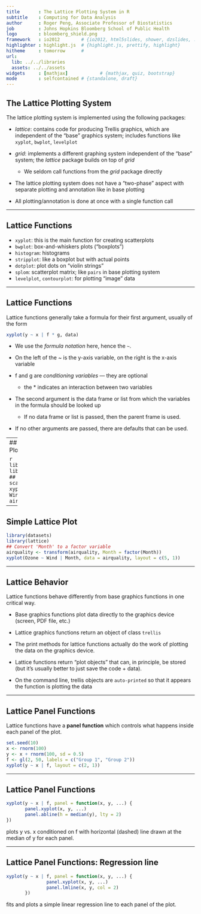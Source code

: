 ```yaml
---
title       : The Lattice Plotting System in R
subtitle    : Computing for Data Analysis
author      : Roger Peng, Associate Professor of Biostatistics
job         : Johns Hopkins Bloomberg School of Public Health
logo        : bloomberg_shield.png
framework   : io2012        # {io2012, html5slides, shower, dzslides, ...}
highlighter : highlight.js  # {highlight.js, prettify, highlight}
hitheme     : tomorrow      # 
url:
  lib: ../../libraries
  assets: ../../assets
widgets     : [mathjax]            # {mathjax, quiz, bootstrap}
mode        : selfcontained # {standalone, draft}
---
```


## The Lattice Plotting System

The lattice plotting system is implemented using the following packages:

- *lattice*: contains code for producing Trellis graphics, which are
   independent of the “base” graphics system; includes functions like
   `xyplot`, `bwplot`, `levelplot`

- *grid*: implements a different graphing system independent of the
   “base” system; the *lattice* package builds on top of *grid*
   - We seldom call functions from the *grid* package directly

- The lattice plotting system does not have a "two-phase" aspect with
  separate plotting and annotation like in base plotting

- All plotting/annotation is done at once with a single function call


---

## Lattice Functions

- `xyplot`: this is the main function for creating scatterplots 
- `bwplot`: box-and-whiskers plots (“boxplots”)
- `histogram`: histograms
- `stripplot`: like a boxplot but with actual points 
- `dotplot`: plot dots on "violin strings"
- `splom`: scatterplot matrix; like `pairs` in base plotting system 
- `levelplot`, `contourplot`: for plotting "image" data

---

## Lattice Functions

Lattice functions generally take a formula for their first argument, usually of the form

```r
xyplot(y ~ x | f * g, data)
```

- We use the *formula notation* here, hence the `~`.

- On the left of the ~ is the y-axis variable, on the right is the
  x-axis variable

- f and g are _conditioning variables_ — they are optional
  - the * indicates an interaction between two variables

- The second argument is the data frame or list from which the
  variables in the formula should be looked up

  - If no data frame or list is passed, then the parent frame is used.

- If no other arguments are passed, there are defaults that can be used.

---
## Simple Lattice Plot

```r
library(lattice)
library(datasets)
## Simple scatterplot
xyplot(Ozone ~ Wind, data = airquality)
```

---

## Simple Lattice Plot

```r
library(datasets)
library(lattice)
## Convert 'Month' to a factor variable
airquality <- transform(airquality, Month = factor(Month)) 
xyplot(Ozone ~ Wind | Month, data = airquality, layout = c(5, 1))
```

---

## Lattice Behavior

Lattice functions behave differently from base graphics functions in
one critical way.

- Base graphics functions plot data directly to the graphics device
  (screen, PDF file, etc.)

- Lattice graphics functions return an object of class `trellis`

- The print methods for lattice functions actually do the work of
  plotting the data on the graphics device.

- Lattice functions return "plot objects" that can, in principle, be
  stored (but it’s usually better to just save the code + data).

- On the command line, trellis objects are `auto-printed` so that it
  appears the function is plotting the data

---

## Lattice Panel Functions

Lattice functions have a **panel function** which controls what
happens inside each panel of the plot.

```r
set.seed(10)
x <- rnorm(100)
y <- x + rnorm(100, sd = 0.5)
f <- gl(2, 50, labels = c("Group 1", "Group 2"))
xyplot(y ~ x | f, layout = c(2, 1))
```

---

## Lattice Panel Functions

```r
xyplot(y ~ x | f, panel = function(x, y, ...) {
       panel.xyplot(x, y, ...)
       panel.abline(h = median(y), lty = 2)
})
```

plots y vs. x conditioned on f with horizontal (dashed) line drawn at
the median of y for each panel.

---

## Lattice Panel Functions: Regression line

```r
xyplot(y ~ x | f, panel = function(x, y, ...) {
               panel.xyplot(x, y, ...)
               panel.lmline(x, y, col = 2)
       })
```

fits and plots a simple linear regression line to each panel of the plot.

